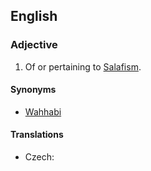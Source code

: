 {{wikipedia}}
==English==

===Adjective===
{{en-adj|-}}

# Of or pertaining to [[Salafism]].

====Synonyms====
* [[Wahhabi]]

====Translations====
{{trans-top|of or pertaining to Salafism}}
* Czech: {{t|cs|salafistický}}
{{trans-mid}}
{{trans-bottom}}